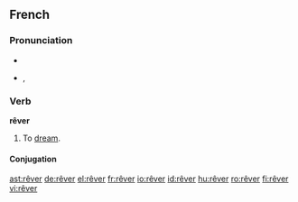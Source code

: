 ==French==

===Pronunciation===
* {{audio|Fr-rêver.ogg|audio}}
* {{IPA|/ʁe.ve/|lang=fr}}, {{SAMPA|/Re.ve/}}

===Verb===
'''rêver'''

# To [[dream]].

====Conjugation====
{{fr-conj-er|rêv|avoir|cat=rever}}

[[ast:rêver]]
[[de:rêver]]
[[el:rêver]]
[[fr:rêver]]
[[io:rêver]]
[[id:rêver]]
[[hu:rêver]]
[[ro:rêver]]
[[fi:rêver]]
[[vi:rêver]]